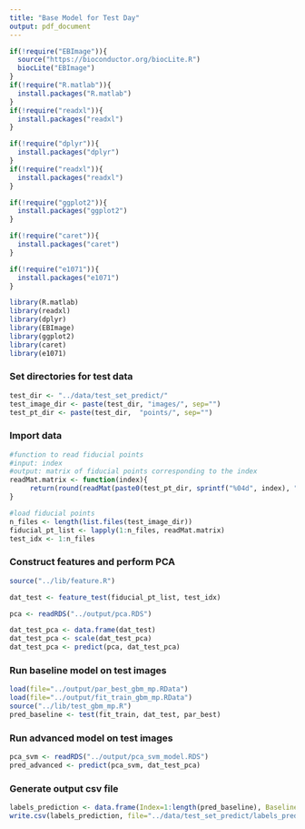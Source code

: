 ```yaml
---
title: "Base Model for Test Day"
output: pdf_document
---
```


```r
if(!require("EBImage")){
  source("https://bioconductor.org/biocLite.R")
  biocLite("EBImage")
}
if(!require("R.matlab")){
  install.packages("R.matlab")
}
if(!require("readxl")){
  install.packages("readxl")
}

if(!require("dplyr")){
  install.packages("dplyr")
}
if(!require("readxl")){
  install.packages("readxl")
}

if(!require("ggplot2")){
  install.packages("ggplot2")
}

if(!require("caret")){
  install.packages("caret")
}

if(!require("e1071")){
  install.packages("e1071")
}

library(R.matlab)
library(readxl)
library(dplyr)
library(EBImage)
library(ggplot2)
library(caret)
library(e1071)
```

### Set directories for test data

```r
test_dir <- "../data/test_set_predict/"
test_image_dir <- paste(test_dir, "images/", sep="")
test_pt_dir <- paste(test_dir,  "points/", sep="")
```

### Import data

```r
#function to read fiducial points
#input: index
#output: matrix of fiducial points corresponding to the index
readMat.matrix <- function(index){
     return(round(readMat(paste0(test_pt_dir, sprintf("%04d", index), ".mat"))[[1]],0))
}

#load fiducial points
n_files <- length(list.files(test_image_dir))
fiducial_pt_list <- lapply(1:n_files, readMat.matrix)
test_idx <- 1:n_files
```

### Construct features and perform PCA

```r
source("../lib/feature.R")

dat_test <- feature_test(fiducial_pt_list, test_idx)

pca <- readRDS("../output/pca.RDS")

dat_test_pca <- data.frame(dat_test)
dat_test_pca <- scale(dat_test_pca)
dat_test_pca <- predict(pca, dat_test_pca)
```

### Run baseline model on test images

```r
load(file="../output/par_best_gbm_mp.RData")
load(file="../output/fit_train_gbm_mp.RData")
source("../lib/test_gbm_mp.R")
pred_baseline <- test(fit_train, dat_test, par_best)
```

### Run advanced model on test images

```r
pca_svm <- readRDS("../output/pca_svm_model.RDS")
pred_advanced <- predict(pca_svm, dat_test_pca)
```

### Generate output csv file

```r
labels_prediction <- data.frame(Index=1:length(pred_baseline), Baseline=pred_baseline, Advanced=pred_advanced)
write.csv(labels_prediction, file="../data/test_set_predict/labels_prediction.csv")
```
